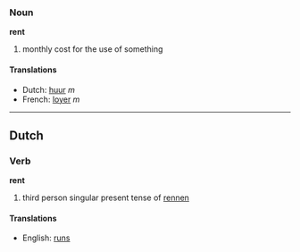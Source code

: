 ===Noun===
'''rent'''

# monthly cost for the use of something

====Translations====
*Dutch: [[huur]] ''m''
*French: [[loyer]] ''m''

----
==Dutch==
===Verb===
'''rent'''

# third person singular present tense of [[rennen]]

====Translations====
*English: [[runs]]